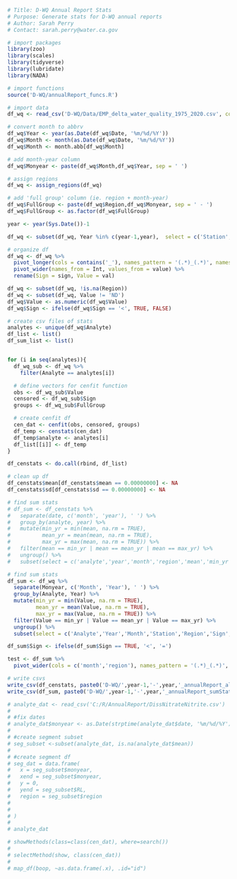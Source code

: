 ```r
# Title: D-WQ Annual Report Stats
# Purpose: Generate stats for D-WQ annual reports
# Author: Sarah Perry
# Contact: sarah.perry@water.ca.gov
```

```r
# import packages
library(zoo)
library(scales)
library(tidyverse)
library(lubridate)
library(NADA)

# import functions
source('D-WQ/annualReport_funcs.R')
```

```r
# import data
df_wq <- read_csv('D-WQ/Data/EMP_delta_water_quality_1975_2020.csv', col_types = cols(.default = 'c'))

# convert month to abbrv
df_wq$Year <- year(as.Date(df_wq$Date, '%m/%d/%Y'))
df_wq$Month <- month(as.Date(df_wq$Date, '%m/%d/%Y'))
df_wq$Month <- month.abb[df_wq$Month]

# add month-year column
df_wq$Monyear <- paste(df_wq$Month,df_wq$Year, sep = ' ')

# assign regions
df_wq <- assign_regions(df_wq)

# add 'full group' column (ie. region + month-year)
df_wq$FullGroup <- paste(df_wq$Region,df_wq$Monyear, sep = ' - ')
df_wq$FullGroup <- as.factor(df_wq$FullGroup)

year <- year(Sys.Date())-1

df_wq <- subset(df_wq, Year %in% c(year-1,year),  select = c('Station','Monyear','Region','FullGroup','SpCndSurface_sign','SpCndSurface_val','TurbiditySurface_sign','TurbiditySurface_val','Chla_sign','Chla_val','DissAmmonia_sign','DissAmmonia_val','DissNitrateNitrite_sign','DissNitrateNitrite_val','TotPhos_sign','TotPhos_val'))

# organize df
df_wq <- df_wq %>%
  pivot_longer(cols = contains('_'), names_pattern = '(.*)_(.*)', names_to = c('Analyte','Int')) %>%
  pivot_wider(names_from = Int, values_from = value) %>%
  rename(Sign = sign, Value = val)

df_wq <- subset(df_wq, !is.na(Region))
df_wq <- subset(df_wq, Value != 'ND')
df_wq$Value <- as.numeric(df_wq$Value)
df_wq$Sign <- ifelse(df_wq$Sign == '<', TRUE, FALSE)
```

```r
# create csv files of stats
analytes <- unique(df_wq$Analyte)
df_list <- list()
df_sum_list <- list()


for (i in seq(analytes)){
  df_wq_sub <- df_wq %>%
    filter(Analyte == analytes[i])

  # define vectors for cenfit function
  obs <- df_wq_sub$Value
  censored <- df_wq_sub$Sign
  groups <- df_wq_sub$FullGroup

  # create cenfit df
  cen_dat <- cenfit(obs, censored, groups)
  df_temp <- censtats(cen_dat)
  df_temp$analyte <- analytes[i]
  df_list[[i]] <- df_temp
}

df_censtats <- do.call(rbind, df_list)

# clean up df
df_censtats$mean[df_censtats$mean == 0.00000000] <- NA
df_censtats$sd[df_censtats$sd == 0.00000000] <- NA

# find sum stats
# df_sum <- df_censtats %>%
#   separate(date, c('month', 'year'), ' ') %>%
#   group_by(analyte, year) %>%
#   mutate(min_yr = min(mean, na.rm = TRUE),
#          mean_yr = mean(mean, na.rm = TRUE),
#          max_yr = max(mean, na.rm = TRUE)) %>%
#   filter(mean == min_yr | mean == mean_yr | mean == max_yr) %>%
#   ungroup() %>% 
#   subset(select = c('analyte','year','month','region','mean','min_yr','max_yr','mean_yr'))

# find sum stats
df_sum <- df_wq %>%
  separate(Monyear, c('Month', 'Year'), ' ') %>%
  group_by(Analyte, Year) %>%
  mutate(min_yr = min(Value, na.rm = TRUE),
         mean_yr = mean(Value, na.rm = TRUE),
         max_yr = max(Value, na.rm = TRUE)) %>%
  filter(Value == min_yr | Value == mean_yr | Value == max_yr) %>%
  ungroup() %>% 
  subset(select = c('Analyte','Year','Month','Station','Region','Sign','Value','min_yr','max_yr','mean_yr'))

df_sum$Sign <- ifelse(df_sum$Sign == TRUE, '<', '=')

test <- df_sum %>%
  pivot_wider(cols = c('month','region'), names_pattern = '(.*)_(.*)', names_to = c('Analyte','Int'))

# write csvs
write_csv(df_censtats, paste0('D-WQ/',year-1,'-',year,'_annualReport_allStats.csv'))
write_csv(df_sum, paste0('D-WQ/',year-1,'-',year,'_annualReport_sumStats.csv'))
```

```r
# analyte_dat <- read_csv('C:/R/AnnualReport/DissNitrateNitrite.csv')
# 
# #fix dates
# analyte_dat$monyear <- as.Date(strptime(analyte_dat$date, '%m/%d/%Y'),'%b-%y')
# 
# #create segment subset
# seg_subset <-subset(analyte_dat, is.na(analyte_dat$mean))
# 
# #create segment df
# seg_dat = data.frame(
#   x = seg_subset$monyear,
#   xend = seg_subset$monyear,
#   y = 0,
#   yend = seg_subset$RL,
#   region = seg_subset$region
#   
# 
# )
# 
# analyte_dat
```

```r
# showMethods(class=class(cen_dat), where=search())
# 
# selectMethod(show, class(cen_dat))
# 
# map_df(boop, ~as.data.frame(.x), .id="id")
```

